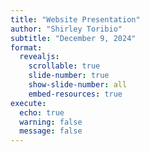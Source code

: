 ```yaml
---
title: "Website Presentation"
author: "Shirley Toribio"
subtitle: "December 9, 2024"
format:
  revealjs:
    scrollable: true
    slide-number: true
    show-slide-number: all
    embed-resources: true
execute:
  echo: true
  warning: false
  message: false
---
```

